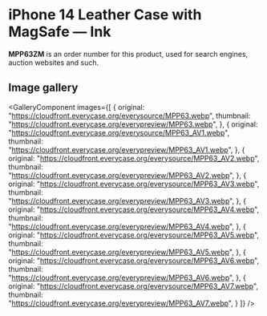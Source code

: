 
# iPhone 14 Leather Case with MagSafe — Ink

<Callout type='info' emoji='👉🏻'>**MPP63ZM** is an order number for this product, used for search engines, auction websites and such.</Callout>

## Image gallery

<GalleryComponent
    images={[
      {
        original: "https://cloudfront.everycase.org/everysource/MPP63.webp",
        thumbnail: "https://cloudfront.everycase.org/everypreview/MPP63.webp",
      },
      {
        original: "https://cloudfront.everycase.org/everysource/MPP63_AV1.webp",
        thumbnail: "https://cloudfront.everycase.org/everypreview/MPP63_AV1.webp",
      },
      {
        original: "https://cloudfront.everycase.org/everysource/MPP63_AV2.webp",
        thumbnail: "https://cloudfront.everycase.org/everypreview/MPP63_AV2.webp",
      },
      {
        original: "https://cloudfront.everycase.org/everysource/MPP63_AV3.webp",
        thumbnail: "https://cloudfront.everycase.org/everypreview/MPP63_AV3.webp",
      },
      {
        original: "https://cloudfront.everycase.org/everysource/MPP63_AV4.webp",
        thumbnail: "https://cloudfront.everycase.org/everypreview/MPP63_AV4.webp",
      },
      {
        original: "https://cloudfront.everycase.org/everysource/MPP63_AV5.webp",
        thumbnail: "https://cloudfront.everycase.org/everypreview/MPP63_AV5.webp",
      },
      {
        original: "https://cloudfront.everycase.org/everysource/MPP63_AV6.webp",
        thumbnail: "https://cloudfront.everycase.org/everypreview/MPP63_AV6.webp",
      },
      {
        original: "https://cloudfront.everycase.org/everysource/MPP63_AV7.webp",
        thumbnail: "https://cloudfront.everycase.org/everypreview/MPP63_AV7.webp",
      }
    ]}
  />
